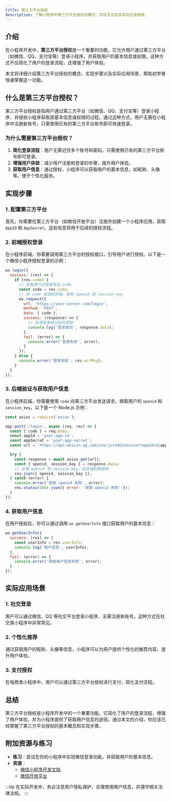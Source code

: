 ```yaml
---
title: 第三方平台授权
description: 了解小程序中第三方平台授权的概念、实现方式及其实际应用场景。
---
```


## 介绍

在小程序开发中，**第三方平台授权**是一个重要的功能，它允许用户通过第三方平台（如微信、QQ、支付宝等）登录小程序，并获取用户的基本信息或权限。这种方式不仅简化了用户的登录流程，还增强了用户体验。

本文将详细介绍第三方平台授权的概念、实现步骤以及实际应用场景，帮助初学者快速掌握这一功能。

## 什么是第三方平台授权？

第三方平台授权是指用户通过第三方平台（如微信、QQ、支付宝等）登录小程序，并授权小程序获取其基本信息或权限的过程。通过这种方式，用户无需在小程序中注册新账号，只需使用已有的第三方平台账号即可快速登录。

### 为什么需要第三方平台授权？

1. **简化登录流程**：用户无需记住多个账号和密码，只需使用已有的第三方平台账号即可登录。
2. **增强用户体验**：减少用户注册和登录的步骤，提升用户体验。
3. **获取用户信息**：通过授权，小程序可以获取用户的基本信息，如昵称、头像等，便于个性化服务。

## 实现步骤

### 1. 配置第三方平台

首先，你需要在第三方平台（如微信开放平台）注册并创建一个小程序应用，获取 `AppID` 和 `AppSecret`。这些信息将用于后续的授权流程。

### 2. 前端授权登录

在小程序前端，你需要调用第三方平台的授权接口，引导用户进行授权。以下是一个微信小程序授权登录的示例：

```javascript
wx.login({
  success: (res) => {
    if (res.code) {
      // 获取用户的登录凭证 code
      const code = res.code;
      // 将 code 发送到后端，换取 openid 和 session_key
      wx.request({
        url: 'https://your-server.com/login',
        method: 'POST',
        data: { code },
        success: (response) => {
          // 处理登录成功后的逻辑
          console.log('登录成功', response.data);
        },
        fail: (error) => {
          console.error('登录失败', error);
        }
      });
    } else {
      console.error('登录失败', res.errMsg);
    }
  }
});
```

### 3. 后端验证与获取用户信息

在小程序后端，你需要使用 `code` 向第三方平台发送请求，换取用户的 `openid` 和 `session_key`。以下是一个 Node.js 示例：

```javascript
const axios = require('axios');

app.post('/login', async (req, res) => {
  const { code } = req.body;
  const appId = 'your-app-id';
  const appSecret = 'your-app-secret';
  const url = `https://api.weixin.qq.com/sns/jscode2session?appid=${appId}&secret=${appSecret}&js_code=${code}&grant_type=authorization_code`;

  try {
    const response = await axios.get(url);
    const { openid, session_key } = response.data;
    // 处理 openid 和 session_key，如存储到数据库
    res.json({ openid, session_key });
  } catch (error) {
    console.error('获取 openid 失败', error);
    res.status(500).json({ error: '获取 openid 失败' });
  }
});
```

### 4. 获取用户信息

在用户授权后，你可以通过调用 `wx.getUserInfo` 接口获取用户的基本信息：

```javascript
wx.getUserInfo({
  success: (res) => {
    const userInfo = res.userInfo;
    console.log('用户信息', userInfo);
  },
  fail: (error) => {
    console.error('获取用户信息失败', error);
  }
});
```

## 实际应用场景

### 1. 社交登录

用户可以通过微信、QQ 等社交平台登录小程序，无需注册新账号。这种方式在社交类小程序中非常常见。

### 2. 个性化推荐

通过获取用户的昵称、头像等信息，小程序可以为用户提供个性化的推荐内容，提升用户体验。

### 3. 支付授权

在电商类小程序中，用户可以通过第三方平台授权进行支付，简化支付流程。

## 总结

第三方平台授权是小程序开发中的一个重要功能，它简化了用户的登录流程，增强了用户体验，并为小程序提供了获取用户信息的途径。通过本文的介绍，你应该已经掌握了第三方平台授权的基本概念和实现步骤。

## 附加资源与练习

- **练习**：尝试在你的小程序中实现微信登录功能，并获取用户的基本信息。
- **资源**：
  - [微信小程序开发文档](https://developers.weixin.qq.com/miniprogram/dev/framework/)
  - [微信开放平台](https://open.weixin.qq.com/)

:::tip
在实际开发中，务必注意用户隐私保护，合理使用用户信息，并遵守相关法律法规。
:::